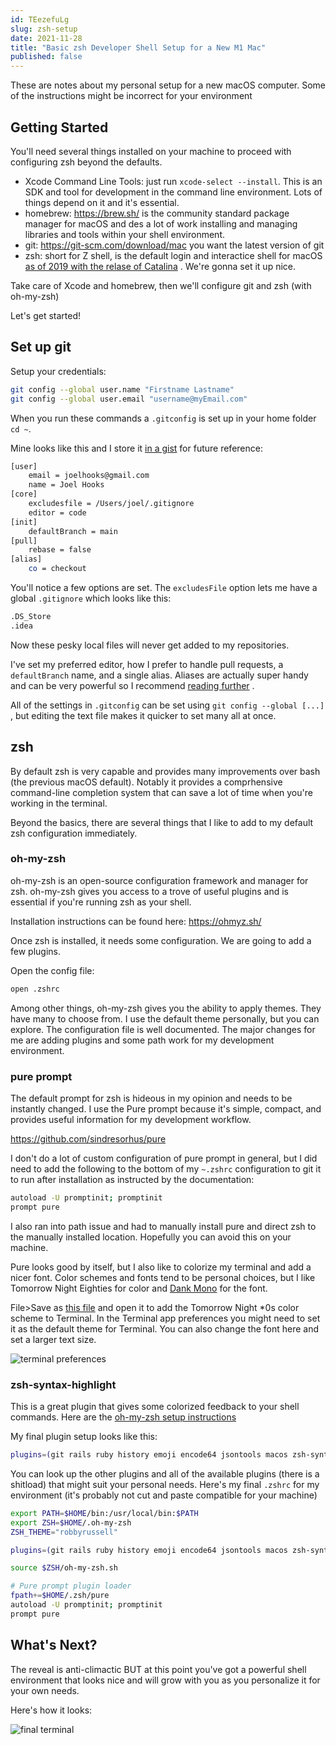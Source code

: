 ```yaml
---
id: TEezefuLg
slug: zsh-setup
date: 2021-11-28
title: "Basic zsh Developer Shell Setup for a New M1 Mac"
published: false
---
```


These are notes about my personal setup for a new macOS computer. Some of the
instructions might be incorrect for your environment

## Getting Started

You'll need several things installed on your machine to proceed with configuring
zsh beyond the defaults.

* Xcode Command Line Tools: just run `xcode-select --install`. This is an SDK
  and tool for development in the command line environment. Lots of things
  depend on it and it's essential.
* homebrew: https://brew.sh/ is the community standard package manager for macOS
  and des a lot of work installing and managing libraries and tools within your
  shell environment.
* git: https://git-scm.com/download/mac you want the latest version of git
* zsh: short for Z shell, is the default login and interactice shell for
  macOS [as of 2019 with the relase of Catalina](https://support.apple.com/en-us/HT208050)
  . We're gonna set it up nice.

Take care of Xcode and homebrew, then we'll configure git and zsh (with
oh-my-zsh)

Let's get started!

## Set up git

Setup your credentials:

```bash
git config --global user.name "Firstname Lastname"
git config --global user.email "username@myEmail.com"
```

When you run these commands a `.gitconfig` is set up in your home folder `cd ~`.

Mine looks like this and I store
it [in a gist](https://gist.github.com/joelhooks/cce364199d2532c0d8bb8a93cdc7c685)
for future reference:

```bash
[user]
	email = joelhooks@gmail.com
	name = Joel Hooks
[core]
	excludesfile = /Users/joel/.gitignore
	editor = code
[init]
	defaultBranch = main
[pull]
	rebase = false
[alias]
	co = checkout
```

You'll notice a few options are set. The `excludesFile` option lets me have a
global `.gitignore` which looks like this:

```bash
.DS_Store
.idea
```

Now these pesky local files will never get added to my repositories.

I've set my preferred editor, how I prefer to handle pull requests,
a `defaultBranch` name, and a single alias. Aliases are actually super handy and
can be very powerful so I
recommend [reading further](https://git-scm.com/book/en/v2/Git-Basics-Git-Aliases)
.

All of the settings in `.gitconfig` can be set using `git config --global [...]`
, but editing the text file makes it quicker to set many all at once.

## zsh

By default zsh is very capable and provides many improvements over bash (the
previous macOS default). Notably it provides a comprhensive command-line
completion system that can save a lot of time when you're working in the
terminal.

Beyond the basics, there are several things that I like to add to my default zsh
configuration immediately.

### oh-my-zsh

oh-my-zsh is an open-source configuration framework and manager for zsh.
oh-my-zsh gives you access to a trove of useful plugins and is essential if
you're running zsh as your shell.

Installation instructions can be found here: https://ohmyz.sh/

Once zsh is installed, it needs some configuration. We are going to add a few
plugins.

Open the config file:

```bash
open .zshrc
```

Among other things, oh-my-zsh gives you the ability to apply themes. They have
many to choose from. I use the default theme personally, but you can explore.
The configuration file is well documented. The major changes for me are adding
plugins and some path work for my development environment.

### pure prompt

The default prompt for zsh is hideous in my opinion and needs to be instantly
changed. I use the Pure prompt because it's simple, compact, and provides useful
information for my development workflow.

https://github.com/sindresorhus/pure

I don't do a lot of custom configuration of pure prompt in general, but I did
need to add the following to the bottom of my `~.zshrc` configuration to git it
to run after installation as instructed by the documentation:

```bash
autoload -U promptinit; promptinit
prompt pure
```

I also ran into path issue and had to manually install pure and direct zsh to
the manually installed location. Hopefully you can avoid this on your machine.

Pure looks good by itself, but I also like to colorize my terminal and add a
nicer font. Color schemes and fonts tend to be personal choices, but I like
Tomorrow Night Eighties for color
and [Dank Mono](https://philpl.gumroad.com/l/dank-mono) for the font.

File>Save
as [this file](https://raw.githubusercontent.com/chriskempson/tomorrow-theme/master/OS%20X%20Terminal/Tomorrow%20Night%20Eighties.terminal)
and open it to add the Tomorrow Night *0s color scheme to Terminal. In the
Terminal app preferences you might need to set it as the default theme for
Terminal. You can also change the font here and set a larger text size.

![terminal preferences](https://joelhooks.com/images/terminal_prefs.jpg)

### zsh-syntax-highlight

This is a great plugin that gives some colorized feedback to your shell
commands. Here are
the [oh-my-zsh setup instructions](https://github.com/zsh-users/zsh-syntax-highlighting/blob/master/INSTALL.md#oh-my-zsh)

My final plugin setup looks like this:

```bash
plugins=(git rails ruby history emoji encode64 jsontools macos zsh-syntax-highlighting)
```

You can look up the other plugins and all of the available plugins (there is a
shitload) that might suit your personal needs. Here's my final `.zshrc` for my
environment (it's probably not cut and paste compatible for your machine)

```bash
export PATH=$HOME/bin:/usr/local/bin:$PATH
export ZSH=$HOME/.oh-my-zsh
ZSH_THEME="robbyrussell"

plugins=(git rails ruby history emoji encode64 jsontools macos zsh-syntax-highlighting)

source $ZSH/oh-my-zsh.sh

# Pure prompt plugin loader
fpath+=$HOME/.zsh/pure
autoload -U promptinit; promptinit
prompt pure

```

## What's Next?

The reveal is anti-climactic BUT at this point you've got a powerful shell
environment that looks nice and will grow with you as you personalize it for
your own needs.

Here's how it looks:

![final terminal](https://joelhooks.com/images/terminal_shot.png)
